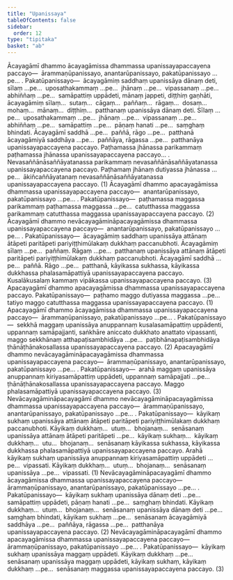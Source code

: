 ```yaml
---
title: "Upanissaya"
tableOfContents: false
sidebar:
  order: 12
type: "tipitaka"
basket: "ab"
---
```



<DynamicBreadcrumb />

<Division number="54">

<Paragraph number="1589">
Ācayagāmī dhammo ācayagāmissa dhammassa upanissayapaccayena paccayo—  ārammaṇūpanissayo, anantarūpanissayo, pakatūpanissayo …pe… . <Emphasis>Pakatūpanissayo</Emphasis>—  ācayagāmiṃ saddhaṃ upanissāya dānaṃ deti, sīlaṃ …pe…  uposathakammaṃ …pe…  jhānaṃ …pe…  vipassanaṃ …pe…  abhiññaṃ …pe…  samāpattiṃ uppādeti, mānaṃ jappeti, diṭṭhiṃ gaṇhāti, ācayagāmiṃ sīlaṃ…  sutaṃ…  cāgaṃ…  paññaṃ…  rāgaṃ…  dosaṃ…  mohaṃ…  mānaṃ…  diṭṭhiṃ…  patthanaṃ upanissāya dānaṃ deti. Sīlaṃ …pe…  uposathakammaṃ …pe…  jhānaṃ …pe…  vipassanaṃ …pe…  abhiññaṃ …pe…  samāpattiṃ …pe…  pāṇaṃ hanati …pe…  saṃghaṃ bhindati. Ācayagāmī saddhā …pe…  paññā, rāgo …pe…  patthanā ācayagāmiyā saddhāya …pe…  paññāya, rāgassa …pe…  patthanāya upanissayapaccayena paccayo. Paṭhamassa jhānassa parikammaṃ paṭhamassa jhānassa upanissayapaccayena paccayo… . Nevasaññānāsaññāyatanassa parikammaṃ nevasaññānāsaññāyatanassa upanissayapaccayena paccayo. Paṭhamaṃ jhānaṃ dutiyassa jhānassa …pe…  ākiñcaññāyatanaṃ nevasaññānāsaññāyatanassa upanissayapaccayena paccayo. (1)
</Paragraph>

<Paragraph number="1590">
Ācayagāmī dhammo apacayagāmissa dhammassa upanissayapaccayena paccayo—  anantarūpanissayo, pakatūpanissayo …pe… . <Emphasis>Pakatūpanissayo</Emphasis>—  paṭhamassa maggassa parikammaṃ paṭhamassa maggassa …pe…  catutthassa maggassa parikammaṃ catutthassa maggassa upanissayapaccayena paccayo. (2)
</Paragraph>

<Paragraph number="1591">
Ācayagāmī dhammo nevācayagāmināpacayagāmissa dhammassa upanissayapaccayena paccayo—  anantarūpanissayo, pakatūpanissayo …pe… . <Emphasis>Pakatūpanissayo</Emphasis>—  ācayagāmiṃ saddhaṃ upanissāya attānaṃ ātāpeti paritāpeti pariyiṭṭhimūlakaṃ dukkhaṃ paccanubhoti. Ācayagāmiṃ sīlaṃ …pe…  paññaṃ. Rāgaṃ …pe…  patthanaṃ upanissāya attānaṃ ātāpeti paritāpeti pariyiṭṭhimūlakaṃ dukkhaṃ paccanubhoti. Ācayagāmī saddhā …pe…  paññā. Rāgo …pe…  patthanā, kāyikassa sukhassa, kāyikassa dukkhassa phalasamāpattiyā upanissayapaccayena paccayo. Kusalākusalaṃ kammaṃ vipākassa upanissayapaccayena paccayo. (3)
</Paragraph>

</Division>
<Division number="55">

<Paragraph number="1592">
Apacayagāmī dhammo apacayagāmissa dhammassa upanissayapaccayena paccayo. <Emphasis>Pakatūpanissayo</Emphasis>—  paṭhamo maggo dutiyassa maggassa …pe…  tatiyo maggo catutthassa maggassa upanissayapaccayena paccayo. (1)
</Paragraph>

<Paragraph number="1593">
Apacayagāmī dhammo ācayagāmissa dhammassa upanissayapaccayena paccayo—  ārammaṇūpanissayo, pakatūpanissayo …pe… . <Emphasis>Pakatūpanissayo</Emphasis>—  sekkhā maggaṃ upanissāya anuppannaṃ kusalasamāpattiṃ uppādenti, uppannaṃ samāpajjanti, saṅkhāre aniccato dukkhato anattato vipassanti, maggo sekkhānaṃ atthapaṭisambhidāya …pe…  paṭibhānapaṭisambhidāya ṭhānāṭhānakosallassa upanissayapaccayena paccayo. (2)
</Paragraph>

<Paragraph number="1594">
Apacayagāmī dhammo nevācayagāmināpacayagāmissa dhammassa upanissayapaccayena paccayo—  ārammaṇūpanissayo, anantarūpanissayo, pakatūpanissayo …pe… . <Emphasis>Pakatūpanissayo</Emphasis>—  arahā maggaṃ upanissāya anuppannaṃ kiriyasamāpattiṃ uppādeti, uppannaṃ samāpajjati …pe…  ṭhānāṭhānakosallassa upanissayapaccayena paccayo. Maggo phalasamāpattiyā upanissayapaccayena paccayo. (3)
</Paragraph>

</Division>
<Division number="56">

<Paragraph number="1595">
Nevācayagāmināpacayagāmī dhammo nevācayagāmināpacayagāmissa dhammassa upanissayapaccayena paccayo—  ārammaṇūpanissayo, anantarūpanissayo, pakatūpanissayo …pe… . <Emphasis>Pakatūpanissayo</Emphasis>—  kāyikaṃ sukhaṃ upanissāya attānaṃ ātāpeti paritāpeti pariyiṭṭhimūlakaṃ dukkhaṃ paccanubhoti. Kāyikaṃ dukkhaṃ…  utuṃ…  bhojanaṃ…  senāsanaṃ upanissāya attānaṃ ātāpeti paritāpeti …pe…  kāyikaṃ sukhaṃ…  kāyikaṃ dukkhaṃ…  utu…  bhojanaṃ…  senāsanaṃ kāyikassa sukhassa, kāyikassa dukkhassa phalasamāpattiyā upanissayapaccayena paccayo. Arahā kāyikaṃ sukhaṃ upanissāya anuppannaṃ kiriyasamāpattiṃ uppādeti …pe…  vipassati. Kāyikaṃ dukkhaṃ…  utuṃ…  bhojanaṃ…  senāsanaṃ upanissāya …pe…  vipassati. (1)
</Paragraph>

<Paragraph number="1596">
Nevācayagāmināpacayagāmī dhammo ācayagāmissa dhammassa upanissayapaccayena paccayo—  ārammaṇūpanissayo, anantarūpanissayo, pakatūpanissayo …pe… . <Emphasis>Pakatūpanissayo</Emphasis>—  kāyikaṃ sukhaṃ upanissāya dānaṃ deti …pe…  samāpattiṃ uppādeti, pāṇaṃ hanati …pe…  saṃghaṃ bhindati. Kāyikaṃ dukkhaṃ…  utuṃ…  bhojanaṃ…  senāsanaṃ upanissāya dānaṃ deti …pe…  saṃghaṃ bhindati, kāyikaṃ sukhaṃ …pe…  senāsanaṃ ācayagāmiyā saddhāya …pe…  paññāya, rāgassa …pe…  patthanāya upanissayapaccayena paccayo. (2)
</Paragraph>

<Paragraph number="1597">
Nevācayagāmināpacayagāmī dhammo apacayagāmissa dhammassa upanissayapaccayena paccayo—  ārammaṇūpanissayo, pakatūpanissayo …pe… . <Emphasis>Pakatūpanissayo</Emphasis>—  kāyikaṃ sukhaṃ upanissāya maggaṃ uppādeti. Kāyikaṃ dukkhaṃ …pe…  senāsanaṃ upanissāya maggaṃ uppādeti, kāyikaṃ sukhaṃ, kāyikaṃ dukkhaṃ …pe…  senāsanaṃ maggassa upanissayapaccayena paccayo. (3)
</Paragraph>
</Division>